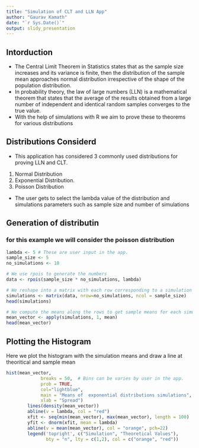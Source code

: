 ```yaml
---
title: "Simulation of CLT and LLN App"
author: "Gaurav Kamath"
date: "`r Sys.Date()`"
output: slidy_presentation
---
```


## Intorduction

- The Central Limit Theorem in Statistics states that as the sample size increases and its variance is finite, then the distribution of the sample mean approaches normal distribution irrespective of the shape of the population distribution.
- In probability theory, the law of large numbers (LLN) is a mathematical theorem that states that the average of the results obtained from a large number of independent and identical random samples converges to the true value.
- With the help of simulations with R we aim to prove these to theorems for various distributions


## Distributions Considerd

- This application has considered 3 commonly used distributions for proving LLN and CLT.
1. Normal Distribution
2. Exponential Distribution. 
3. Poisson Distribution
- The user gets to select the lambda value of the distribution and simulations parameters such as sample size and number of simulations

## Generation of distributin
### for this example we will consider the poisson  distribution
```r
lambda <- 5 # These are user input in the app.
sample_size <- 5
no_simulations <- 10

# We use rpois to generate the numbers
data <- rpois(sample_size * no_simulations, lambda)

# We reshape into a matrix with each row corresponding to a simulation
simulations <- matrix(data, nrow=no_simulations, ncol = sample_size)
head(simulations)

# We compute the means along the rows to get sample means for each simulation
mean_vector <- apply(simulations, 1, mean)
head(mean_vector)
```

## Plotting the Histogram
Here we plot the histogram with the simulation means and draw a line at theoritical and sample mean

```r
hist(mean_vector, 
             breaks = 50,  # Bins can be varies by user in the app.
             prob = TRUE, 
             col="lightblue",
             main = "Means of  exponential distributions simulations", 
             xlab = "Spread")
        lines(density(mean_vector))
        abline(v = lambda, col = "red")
        xfit <- seq(min(mean_vector), max(mean_vector), length = 100)
        yfit <- dnorm(xfit, mean = lambda)
        abline(v = mean(mean_vector), col = "orange", pch=22)
        legend('topright', c("Simulation", "Theoretical Values"), 
               bty = "n", lty = c(1,2), col = c("orange", "red"))

```
